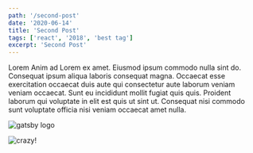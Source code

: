 ```yaml
---
path: '/second-post'
date: '2020-06-14'
title: 'Second Post'
tags: ['react', '2018', 'best tag']
excerpt: 'Second Post'
---
```


Lorem Anim ad Lorem ex amet. Eiusmod ipsum commodo nulla sint do. Consequat ipsum aliqua laboris consequat magna. Occaecat esse exercitation occaecat duis aute qui consectetur aute laborum veniam veniam occaecat. Sunt eu incididunt mollit fugiat quis quis. Proident laborum qui voluptate in elit est quis ut sint ut. Consequat nisi commodo sunt voluptate officia nisi veniam occaecat amet nulla.

![gatsby logo](./gatsby-icon.png)

![crazy!](./crazy.gif)
